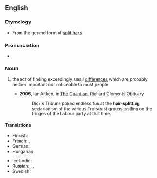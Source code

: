 {{also|hairsplitting}}

==English==

===Etymology===
* From the gerund form of [[split hairs]]

===Pronunciation===
* {{audio|en-au-hair-splitting.ogg|Audio (AU)|lang=en}}

===Noun===
{{en-noun|~}}

# {{lb|en|idiomatic}} the act of finding exceedingly small [[differences]] which are probably neither important nor noticeable to most people.
#* '''2006''', Ian Aitken, in [[w:The Guardian|The Guardian]], Richard Clements Obituary
#*: Dick's Tribune poked endless fun at the '''hair-splitting''' sectarianism of the various Trotskyist groups jostling on the fringes of the Labour party at that time.

====Translations====
{{trans-top|the act of finding exceedingly small differences which are neither important nor prominent}}
* Finnish: {{t|fi|hiusten halkominen}} {{qualifier|idiomatic}}
* French: {{t+|fr|enculage de mouches|m}} {{qualifier|slang}}, {{t+|fr|couper les cheveux en quatre}}
* German: {{t+|de|Haarspalterei|f}}
* Hungarian: {{t+|hu|szőrszálhasogatás}}
{{trans-mid}}
* Icelandic: {{t|is|hártogun|f}}
* Russian: {{t+|ru|дото́шность}}, {{t+|ru|зану́дство}}, {{t+|ru|въе́дливость}}
* Swedish: {{t+|sv|hårklyveri}}
{{trans-bottom}}